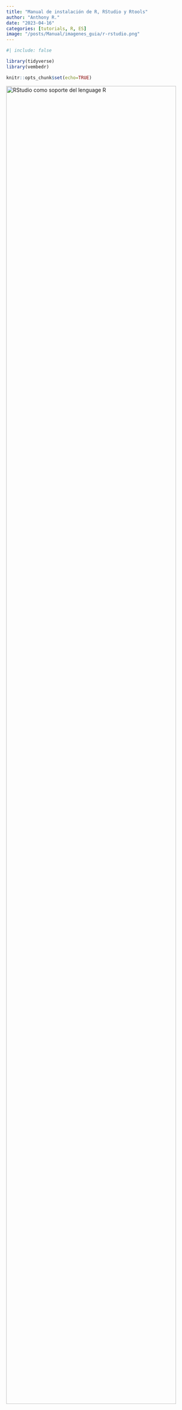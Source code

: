 ```yaml
---
title: "Manual de instalación de R, RStudio y Rtools"
author: "Anthony R."
date: "2023-04-16"
categories: [tutorials, R, ES]
image: "/posts/Manual/imagenes_guia/r-rstudio.png"
---
```


```r
#| include: false

library(tidyverse)
library(vembedr)

knitr::opts_chunk$set(echo=TRUE)
```

![](imagenes_guia/r-rstudio.png){data-toggle="tooltip" title="RStudio como soporte del lenguage R" width="95%"}
<br>

-----
Este manual te acompañará paso a paso en el proceso de **descarga e instalación** de R, RStudio y Rtools en sus versiones más recientes, además, al final encontrarás algunos videos y libros/manuales adicionales para completementar la información...Empecemos!
-----

## **1. Instalando R**

::: text-justify
Antes de instalar R(v4.2.3), debemos ir al sitio web de [CRAN](https://cran.r-project.org/bin/windows/base/) para descargar el programa dando click en "**Download R 4.2.3 for Windows**". <br>
:::

```r
knitr::include_graphics('imagenes_guia/1.png')  
```
<br>

::: text-justify
Una vez descargado el programa, el **primer paso** es escoger el idioma del asistente de instalación de R.
:::

<br>

```r
knitr::include_graphics('imagenes_guia/2.png')  
```

<br>

::: text-justify
Escogido el idioma, para el **segundo paso** simplemente debemos dar click en "siguiente".<br>
:::

```r
knitr::include_graphics('imagenes_guia/3.png')
```

<br>

::: text-justify
En la siguiente ventana, el **tercer paso** consiste en elegir en qué carpeta se instalará R y sus dependencias. Si tenemos permisos de administrador en nuestro dispositivo, podemos dejar que R se instale en la carpeta por defecto ("program files"); sin embargo, si esto no es así (por ejemplo si no es nuestro dispositivo o compartimos su uso mediante distintos usuarios), lo más recomendable es elegir otra ubicación, por ejemplo "documentos". Esto nos evitará problemas de accesos o permisos durante nuestra práctica diaria con R.<br>
:::

<br>

```r
knitr::include_graphics('imagenes_guia/4.png')
```

<br>

::: text-justify
A continuación, el **cuarto paso** consiste simplemente en dar click en "siguiente".<br>
:::

<br>

```r
knitr::include_graphics('imagenes_guia/5.png')
```

<br>

::: text-justify
En el **quinto paso**, nos preguntará si deseamos utilizar las opciones de configuración, recomendamos marcar "sí".<br>
:::

<br>

```r
knitr::include_graphics('imagenes_guia/6.png')
```

<br>

::: text-justify
Luego, para el **sexto paso** seleccionamos MDI y damos click en "siguiente".<br>
:::

<br>

```r
knitr::include_graphics('imagenes_guia/7.png')
```

<br>

::: text-justify
En el **séptimo paso** elegimos *ayuda HTML* y damos click en "siguiente".<br>
:::

<br>

```r
knitr::include_graphics('imagenes_guia/8.png')
```

<br>

::: text-justify
Como **octavo paso**, en las siguientes dos ventanas daremos click en "siguiente", lo cual iniciará la instalación de R en nuestro dispositivo y, una vez termine, concluimos dando click en "finalizar".<br>
:::

<br>

```r
knitr::include_graphics('imagenes_guia/9.png')
```

<br>

```r
knitr::include_graphics('imagenes_guia/10.png')
```

<br>

```r
knitr::include_graphics('imagenes_guia/11.png')
```

<br>

------------
Si has llegado hasta aquí, ya deberías tener instalado R! Sin embargo, nosotros no trabajaremos con R directamente, mejor aún, utilizaremos su IDE más famoso y potente: **RStudio**. Pero primero debemos instalarlo... Vamos a ello!
------------

::: {.column-margin}
![](imagenes_guia/muñeco.png)
:::


## **2. Instalando RStudio**

::: text-justify
Al igual que en la sección anterior, para instalar la versión 2023.03.0+386 de nuestro IDE, primero vamos a la página oficial de [Rstudio](https://posit.co/download/rstudio-desktop/) y damos click en "**download RStudio Desktop for Windows**".<br>
:::

<br>

```r
knitr::include_graphics('imagenes_guia/12.png')
```

```r
# knitr::include_graphics('imagenes_guia/13.png')
```

<br>

::: text-justify
Una vez descargado el programa, iniciamos el asistente de instalación dando click en "Siguiente".<br>
:::

<br>

```r
knitr::include_graphics('imagenes_guia/14.png')
```

<br>

::: text-justify
En la siguiente ventana nos preguntarán en qué carpeta deseamos instalar nuestro RStudio. Aquí es importante tener las mismas consideraciones que mencionamos en la primera sección: Si no tenemos acceso de administrador, es mejor escoger "Documentos", de lo contrario, simplemente damos click en "siguiente" en esta ventana e "instalar" en la siguiente.<br>
:::

<br>

```r
knitr::include_graphics('imagenes_guia/15.png')
```

<br>

```r
knitr::include_graphics('imagenes_guia/16.png')
```

<br>

::: text-justify
Terminado el proceso de instalación, cerramos el asistente dando click en "Terminar".<br>
:::

```r
knitr::include_graphics('imagenes_guia/17.png')
```

<br>

------------
**Casi listo!** Por último, necesitamos un soporte que nos permita instalar y utilizar paquetes en cualquier versión (CRAN, development version, etc). Así es, nos referimos a **RTools**... Terminemos el proceso!  
**Dato importante**: Esto solo es necesario para Windows :)
------------

::: {.column-margin}
![](imagenes_guia/muñeco2.png)
:::

## **3. Instalando Rtools**

::: text-justify
Por último, vamos a descargar [Rtools 4.0](https://cran.r-project.org/bin/windows/Rtools/rtools40.html) dando click en "**rtools40-x86_64.exe**".<br>
:::

<br>

```r
knitr::include_graphics('imagenes_guia/18.png')
```

<br>

::: text-justify
Una vez descargado, iniciamos el asistente de instalación dando click en "next" en las siguientes dos ventanas.<br>
:::

<br>

```r
knitr::include_graphics('imagenes_guia/19.png')
```

<br>

```r
knitr::include_graphics('imagenes_guia/20.png')
```

<br>

::: text-justify
A continuación, iniciamos la instalación dando click en "install" y esperamos a que el proceso se complete. Finalmente, cerramos el asistente dando click en "finish".<br>
:::

```r
knitr::include_graphics('imagenes_guia/21.png')
```

<br>

```r
knitr::include_graphics('imagenes_guia/22.png')
```

<br>

::: text-justify
Si hemos realizado el proceso correctamente, podremos abrir nuestro RStudio y llegar a esta pantalla:<br>
:::

<br>

```r
knitr::include_graphics('imagenes_guia/23.png')
```

::: {.column-margin}
![](imagenes_guia/muñeco3.png)
:::

<br>

## **4. Sobre MAC y Linux**

::: text-justify
Para la instalación de R y Rstudio en otros sistemas operativos, como macOS y Linux, vamos a la página oficial de [R project](https://cran.r-project.org/), damos click en nuestro sistema operativo y seguimos las mismas indicaciones.

<br>

```r
knitr::include_graphics('imagenes_guia/mac-linux.png')
```

<br> ***IMPORTANTE:*** En estos sistemas operativos no es necesario instalar ***Rtools***, solo es necesario para Windows.<br>
:::

## **5. Recursos adicionales**

**Videos de youtube recomendados:**

```r
embed_youtube("eNwxCHKLkOs") %>%
  use_align("center")
```

<center>Video de [Renzo Caceres Rossi](https://www.youtube.com/channel/UC1A-TUhyfNOpHcNM8da6tJQ)</center>

<br> <br>

```r
embed_youtube("OoVIUoiwijc") %>%
  use_align("center")
```

<center>Video de [Roger Miranda](https://www.youtube.com/channel/UC2C--fXugt5FN0YwLEjRsyA)</center>

<br> <br>

```r
embed_youtube("LbezGA_Yle8") %>%
  use_align("center")
```

<center>Video de [R Epidemics Consortium (RECON)](http://www.repidemicsconsortium.org/)</center>

<br> <br>

**Manuales disponibles en la web:**

::: text-justify
1.  Manual de [Alessio Bocco](https://sissa.crc-sas.org/wp-content/uploads/2020/10/Instalacion_R.html)
2.  Manual de [Giorgio Boccardo Bosoni y Felipe Ruiz Bruzzone](https://bookdown.org/gboccardo/manual-ED-UCH/instalacion-de-los-softwares-a-utilizar-en-este-manual.html)
3.  Manual del libro ["Hands-On Programming with R"](https://rstudio-education.github.io/hopr/starting.html)
4.  Manual de [Antoine Soetewey](https://statsandr.com/blog/how-to-install-r-and-rstudio/)
:::

<br> <br> \_\_\_ <br> **Manual elaborado por:** <br> [Anthony Romero Cerdán](https://github.com/ganthonyr) (anthony.romeromh\@gmail.com) <br>
_La versión original de este manual fue tomada del manual elaborado para [InkaStats Academy](https://www.facebook.com/InkaStats.DSS)_  
\_\_\_



::: {.column-margin}
![](imagenes_guia/muñeco4.png)
:::
